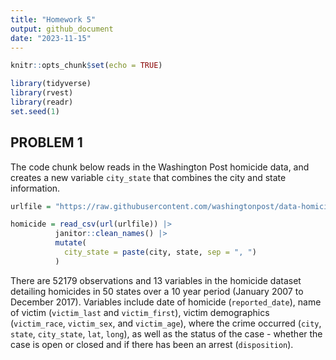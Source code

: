 ```yaml
---
title: "Homework 5"
output: github_document
date: "2023-11-15"
---
```


```r
knitr::opts_chunk$set(echo = TRUE)
```

```r
library(tidyverse)
library(rvest)
library(readr)
set.seed(1)
```

## PROBLEM 1

The code chunk below reads in the Washington Post homicide data, and creates a new variable `city_state` that combines the city and state information.
```r
urlfile = "https://raw.githubusercontent.com/washingtonpost/data-homicides/master/homicide-data.csv"

homicide = read_csv(url(urlfile)) |>
          janitor::clean_names() |>
          mutate(
            city_state = paste(city, state, sep = ", ")
          )
```

There are 52179 observations and 13 variables in the homicide dataset detailing homicides in 50 states over a 10 year period (January 2007 to December 2017). Variables include date of homicide (`reported_date`), name of victim (`victim_last` and `victim_first`), victim demographics (`victim_race`, `victim_sex`, and `victim_age`), where the crime occurred (`city`, `state`, `city_state`, `lat`, `long`), as well as the status of the case - whether the case is open or closed and if there has been an arrest (`disposition`).

